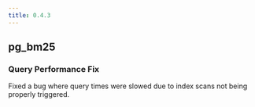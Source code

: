 ```yaml
---
title: 0.4.3
---
```


## pg_bm25

### Query Performance Fix

Fixed a bug where query times were slowed due to index scans not being properly triggered.
